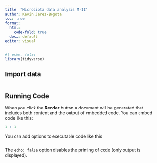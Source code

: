 ```yaml
---
title: "Microbiota data analysis M-II"
author: Kevin Jerez-Bogota
toc: true
format:
  html: 
    code-fold: true
  docx: default
editor: visual
---
```


```r
#| echo: false
library(tidyverse)

```

## Import data

```r

```


## Running Code

When you click the **Render** button a document will be generated that includes both content and the output of embedded code. You can embed code like this:

```r
1 + 1
```

You can add options to executable code like this

```{}
```

The `echo: false` option disables the printing of code (only output is displayed).
